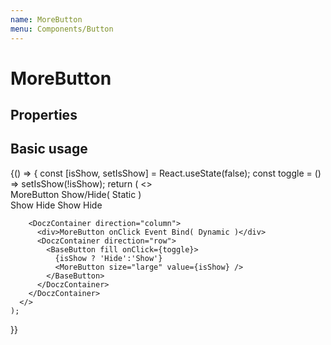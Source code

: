 ```yaml
---
name: MoreButton
menu: Components/Button
---
```



# MoreButton

## Properties

<Props of={MoreButton} />

## Basic usage

<Playground>
  {() => {
    const [isShow, setIsShow] = React.useState(false);
    const toggle = () => setIsShow(!isShow);
    return (
      <>
        <DoczContainer direction="column">
          <div>MoreButton Show/Hide( Static )</div>
          <DoczContainer direction="row">
            <BaseButton color="black">
              Show
              <MoreButton />
            </BaseButton>
            <BaseButton color="black">
              Hide
              <MoreButton value />
            </BaseButton>
            <BaseButton fill>
              Show
              <MoreButton size="large" />
            </BaseButton>
            <BaseButton fill>
              Hide
              <MoreButton value size="large" />
            </BaseButton>
          </DoczContainer>
        </DoczContainer>
        
        <DoczContainer direction="column">
          <div>MoreButton onClick Event Bind( Dynamic )</div>
          <DoczContainer direction="row">
            <BaseButton fill onClick={toggle}>
              {isShow ? 'Hide':'Show'}
              <MoreButton size="large" value={isShow} />
            </BaseButton>
          </DoczContainer>
        </DoczContainer>
      </>
    );
  }}
</Playground>
